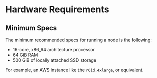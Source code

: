 # Hardware Requirements

## Minimum Specs

The minimum recommended specs for running a node is the following:

- 16-core, x86_64 architecture processor
- 64 GiB RAM
- 500 GiB of locally attached SSD storage

For example, an AWS instance like the `r6id.4xlarge`, or equivalent.